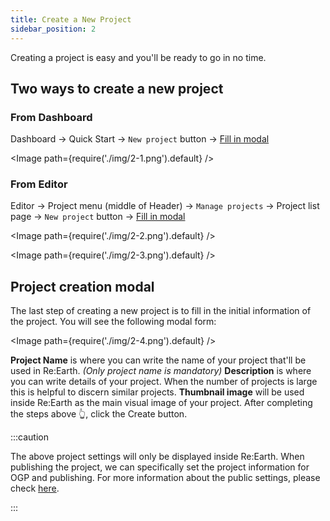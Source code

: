 ```yaml
---
title: Create a New Project
sidebar_position: 2
---
```


Creating a project is easy and you'll be ready to go in no time.

## Two ways to create a new project

### From Dashboard

  Dashboard -> Quick Start -> `New project` button -> [Fill in modal](/user-manual/project-and-workspace/project/create-a-new-project#project-creation-modal)

  <Image path={require('./img/2-1.png').default} />

### From Editor

  Editor -> Project menu (middle of Header) -> `Manage projects` -> Project list page -> `New project` button -> [Fill in modal](/user-manual/project-and-workspace/project/create-a-new-project#project-creation-modal)

  <Image path={require('./img/2-2.png').default} />

  <Image path={require('./img/2-3.png').default} />

## Project creation modal

The last step of creating a new project is to fill in the initial information of the project. You will see the following modal form:

<Image path={require('./img/2-4.png').default} />

<Order>
  <List>
    <strong>Project Name</strong> is where you can write the name of your project that'll be used in Re:Earth. <em>(Only project name is mandatory)</em>
  </List>
  <List>
    <strong>Description</strong> is where you can write details of your project. When the number of projects is large this is helpful to discern similar projects.
  </List>
  <List>
    <strong>Thumbnail image</strong> will be used inside Re:Earth as the main visual image of your project.
  </List>
  <List>
    After completing the steps above 👆, click the Create button.
  </List>
</Order>

:::caution

The above project settings will only be displayed inside Re:Earth. When publishing the project, we can specifically set the project information for OGP and publishing. For more information about the public settings, please check [here](/user-manual/project-and-workspace/project/public-settings).

:::


